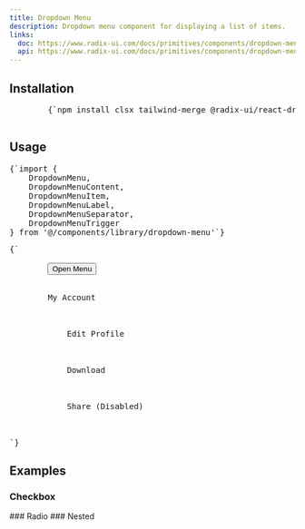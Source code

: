 ```yaml
---
title: Dropdown Menu
description: Dropdown menu component for displaying a list of items.
links:
  doc: https://www.radix-ui.com/docs/primitives/components/dropdown-menu
  api: https://www.radix-ui.com/docs/primitives/components/dropdown-menu#api-reference
---
```


<ComponentPreview name="dropdown-menu-demo" />

## Installation

<div className="not-prose px-4">
  <Step>
    <StepItem title="Install Dependencies">
      <Pre className="language-bash">
        {`npm install clsx tailwind-merge @radix-ui/react-dropdown-menu class-variance-authority`}
      </Pre>
    </StepItem>
    <StepItem title="Create utils.ts">
      <ComponentUtilsText />
      <ComponentUtils />
    </StepItem>
    <StepItem title="Create Dropdown-menu Component">
      <ComponentSource name="dropdown-menu-demo" />
    </StepItem>
  </Step>
</div>

## Usage

<div className="not-prose space-y-6">
  <Pre>{`import {
    DropdownMenu,
    DropdownMenuContent,
    DropdownMenuItem,
    DropdownMenuLabel,
    DropdownMenuSeparator,
    DropdownMenuTrigger
} from '@/components/library/dropdown-menu'`}</Pre>
  <Pre>{`<DropdownMenu>
    <DropdownMenuTrigger asChild>
        <Button variant="outline">Open Menu</Button>
    </DropdownMenuTrigger>
    <DropdownMenuContent className="w-56">
        <DropdownMenuLabel>My Account</DropdownMenuLabel>
        <DropdownMenuSeparator />
        <DropdownMenuItem>
            <Edit className="mr-2 h-4 w-4" />
            <span>Edit Profile</span>
        </DropdownMenuItem>
        <DropdownMenuItem>
            <Download className="mr-2 h-4 w-4" />
            <span>Download</span>
        </DropdownMenuItem>
        <DropdownMenuItem disabled>
            <Share className="mr-2 h-4 w-4" />
            <span>Share (Disabled)</span>
        </DropdownMenuItem>
    </DropdownMenuContent>
</DropdownMenu>
`}</Pre>
</div>

## Examples

### Checkbox

<ComponentPreview name="dropdown-menu-demo" variant="checkbox" />
### Radio
<ComponentPreview name="dropdown-menu-demo" variant="radio" />
### Nested
<ComponentPreview name="dropdown-menu-demo" variant="nested" />
